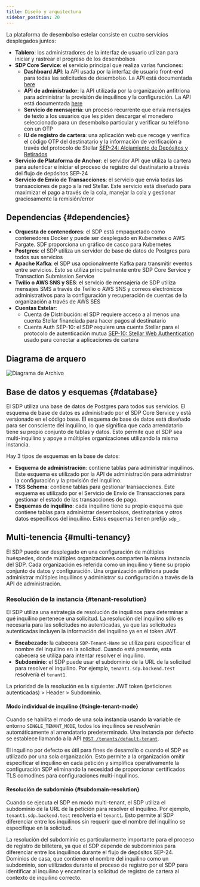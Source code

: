 ```yaml
---
title: Diseño y arquitectura
sidebar_position: 20
---
```


La plataforma de desembolso estelar consiste en cuatro servicios desplegados juntos:

- **Tablero**: los administradores de la interfaz de usuario utilizan para iniciar y rastrear el progreso de los desembolsos
- **SDP Core Service**: el servicio principal que realiza varias funciones:
  - **Dashboard API**: la API usada por la interfaz de usuario front-end para todas las solicitudes de desembolso. La API está documentada [here](../api-reference/resources/README.mdx)
  - **API de administrador**: la API utilizada por la organización anfitriona para administrar la provisión de inquilinos y la configuración. La API está documentada [here](../api-reference/resources/admin/README.mdx)
  - **Servicio de mensajería**: un proceso recurrente que envía mensajes de texto a los usuarios que les piden descargar el monedero seleccionado para un desembolso particular y verificar su teléfono con un OTP
  - **IU de registro de cartera**: una aplicación web que recoge y verifica el código OTP del destinatario y la información de verificación a través del protocolo de Stellar [SEP-24: Alojamiento de Depósitos y Retirados](https://github.com/stellar/stellar-protocol/blob/master/ecosystem/sep-0024.md)
- **Servicio de Plataforma de Anchor**: el servidor API que utiliza la cartera para autenticar e iniciar el proceso de registro del destinatario a través del flujo de depósitos SEP-24
- **Servicio de Envío de Transacciones**: el servicio que envía todas las transacciones de pago a la red Stellar. Este servicio está diseñado para maximizar el pago a través de la cola, manejar la cola y gestionar graciosamente la remisión/error

## Dependencias {#dependencies}

- **Orquesta de contenedores**: el SDP está empaquetado como contenedores Docker y puede ser desplegado en Kubernetes o AWS Fargate. SDF proporciona un gráfico de casco para Kubernetes
- **Postgres**: el SDP utiliza un servidor de base de datos de Postgres para todos sus servicios
- **Apache Kafka**: el SDP usa opcionalmente Kafka para transmitir eventos entre servicios. Esto se utiliza principalmente entre SDP Core Service y Transaction Submission Service
- **Twilio o AWS SNS y SES**: el servicio de mensajería de SDP utiliza mensajes SMS a través de Twilio o AWS SNS y correos electrónicos administrativos para la configuración y recuperación de cuentas de la organización a través de AWS SES
- **Cuentas Estelar**:
  - Cuenta de Distribución: el SDP requiere acceso a al menos una cuenta Stellar financiada para hacer pagos al destinatario
  - Cuenta Auth SEP-10: el SDP requiere una cuenta Stellar para el protocolo de autenticación mutua [SEP-10: Stellar Web Authentication](https://github.com/stellar/stellar-protocol/blob/master/ecosystem/sep-0010.md) usado para conectar a aplicaciones de cartera

## Diagrama de arquero

![Diagrama de Archivo](/assets/SDP/SDP2.png)

## Base de datos y esquemas {#database}

El SDP utiliza una base de datos de Postgres para todos sus servicios. El esquema de base de datos es administrado por el SDP Core Service y está versionado en el código base.
El esquema de base de datos está diseñado para ser consciente del inquilino, lo que significa que cada arrendatario tiene su propio conjunto de tablas y datos. Esto permite que el SDP sea multi-inquilino y apoye a múltiples organizaciones utilizando la misma instancia.

Hay 3 tipos de esquemas en la base de datos:

- **Esquema de administración**: contiene tablas para administrar inquilinos. Este esquema es utilizado por la API de administración para administrar la configuración y la provisión del inquilino.
- **TSS Schema**: contiene tablas para gestionar transacciones. Este esquema es utilizado por el Servicio de Envío de Transacciones para gestionar el estado de las transacciones de pago.
- **Esquemas de inquilino**: cada inquilino tiene su propio esquema que contiene tablas para administrar desembolsos, destinatarios y otros datos específicos del inquilino. Estos esquemas tienen prefijo `sdp_`.

## Multi-tenencia {#multi-tenancy}

El SDP puede ser desplegado en una configuración de múltiples huéspedes, donde múltiples organizaciones comparten la misma instancia del SDP. Cada organización es referida como un inquilino y tiene su propio conjunto de datos y configuración. Una organización anfitriona puede administrar múltiples inquilinos y administrar su configuración a través de la API de administración.

### Resolución de la instancia {#tenant-resolution}

El SDP utiliza una estrategia de resolución de inquilinos para determinar a qué inquilino pertenece una solicitud. La resolución del inquilino sólo es necesaria para las solicitudes no autenticadas, ya que las solicitudes autenticadas incluyen la información del inquilino ya en el token JWT.

- **Encabezado**: la cabecera `SDP-Tenant-Name` se utiliza para especificar el nombre del inquilino en la solicitud. Cuando está presente, esta cabecera se utiliza para intentar resolver el inquilino.
- **Subdominio**: el SDP puede usar el subdominio de la URL de la solicitud para resolver el inquilino. Por ejemplo, `tenant1.sdp.backend.test` resolvería el `tenant1`.

La prioridad de la resolución es la siguiente: JWT token (peticiones autenticadas) > Header > Subdominio.

#### Modo individual de inquilino {#single-tenant-mode}

Cuando se habilita el modo de una sola instancia usando la variable de entorno `SINGLE_TENANT_MODE`, todos los inquilinos se resolverán automáticamente al arrendatario predeterminado. Una instancia por defecto se establece llamando a la API [`POST /tenants/default-tenant`](../api-reference/resources/default-tenant).

El inquilino por defecto es útil para fines de desarrollo o cuando el SDP es utilizado por una sola organización. Esto permite a la organización omitir especificar el inquilino en cada petición y simplifica operativamente la configuración SDP eliminando la necesidad de proporcionar certificados TLS comodines para configuraciones multi-inquilinos.

#### Resolución de subdominio {#subdomain-resolution}

Cuando se ejecuta el SDP en modo multi-tenant, el SDP utiliza el subdominio de la URL de la petición para resolver el inquilino. Por ejemplo, `tenant1.sdp.backend.test` resolvería el `tenant1`. Esto permite al SDP diferenciar entre los inquilinos sin requerir que el nombre del inquilino se especifique en la solicitud.

La resolución del subdominio es particularmente importante para el proceso de registro de billetera, ya que el SDP depende de subdominios para diferenciar entre los inquilinos durante el flujo de depósitos SEP-24. Dominios de casa, que contienen el nombre del inquilino como un subdominio, son utilizados durante el proceso de registro por el SDP para identificar al inquilino y encaminar la solicitud de registro de cartera al contexto de inquilino correcto.
